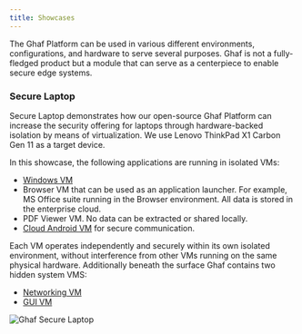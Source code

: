```yaml
---
title: Showcases
---
```


The Ghaf Platform can be used in various different environments, configurations, and hardware to serve several purposes. Ghaf is not a fully-fledged product but a module that can serve as a centerpiece to enable secure edge systems.

### Secure Laptop

Secure Laptop demonstrates how our open-source Ghaf Platform can increase the security offering for laptops through hardware-backed isolation by means of virtualization. We use Lenovo ThinkPad X1 Carbon Gen 11 as a target device.

In this showcase, the following applications are running in isolated VMs:

- [Windows VM](/ghaf/scenarios/run_win_vm)
- Browser VM that can be used as an application launcher. For example, MS Office suite running in the Browser environment. All data is stored in the enterprise cloud.
- PDF Viewer VM. No data can be extracted or shared locally.
- [Cloud Android VM](/ghaf/scenarios/run_cuttlefish) for secure communication.

Each VM operates independently and securely within its own isolated environment, without interference from other VMs running on the same physical hardware. Additionally beneath the surface Ghaf contains two hidden system VMS:

- [Networking VM](/ghaf/overview/arch/adr/netvm)
- [GUI VM](/ghaf/overview/arch/stack#system-vms)

![Ghaf Secure Laptop](@assets/ghaf/secure_laptop.drawio.png "Secure laptop with custom OS framework Ghaf")

